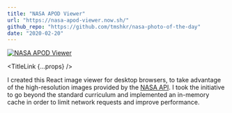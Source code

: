 ```yaml
---
title: "NASA APOD Viewer"
url: "https://nasa-apod-viewer.now.sh/"
github_repo: "https://github.com/tmshkr/nasa-photo-of-the-day"
date: "2020-02-20"
---
```


[![NASA APOD Viewer](./nasa-apod-viewer.png)](https://nasa-apod-viewer.now.sh/)


<TitleLink {...props} />

I created this React image viewer for desktop browsers, to take advantage of the high-resolution images provided by the [NASA API](https://api.nasa.gov/). I took the initiative to go beyond the standard curriculum and implemented an in-memory cache in order to limit network requests and improve performance.
